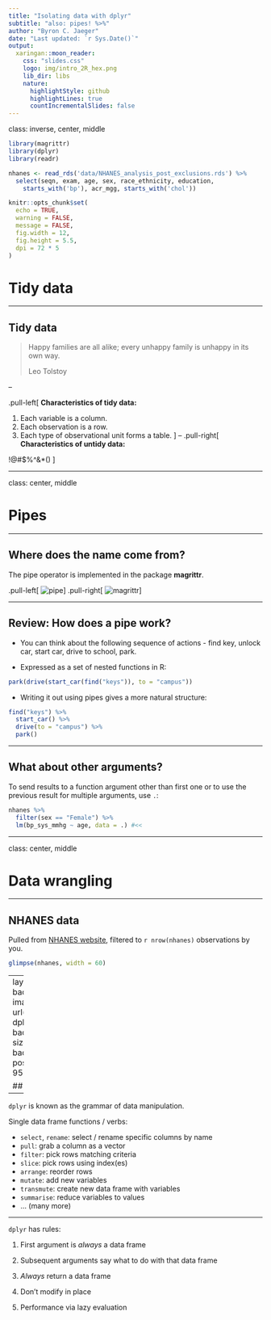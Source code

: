 ```yaml
---
title: "Isolating data with dplyr"
subtitle: "also: pipes! %>%"
author: "Byron C. Jaeger"
date: "Last updated: `r Sys.Date()`"
output:
  xaringan::moon_reader:
    css: "slides.css"
    logo: img/intro_2R_hex.png
    lib_dir: libs
    nature:
      highlightStyle: github
      highlightLines: true
      countIncrementalSlides: false
---
```

class: inverse, center, middle

```r

library(magrittr)
library(dplyr)
library(readr)

nhanes <- read_rds('data/NHANES_analysis_post_exclusions.rds') %>% 
  select(seqn, exam, age, sex, race_ethnicity, education, 
    starts_with('bp'), acr_mgg, starts_with('chol'))

knitr::opts_chunk$set(
  echo = TRUE,
  warning = FALSE,
  message = FALSE,
  fig.width = 12,
  fig.height = 5.5,
  dpi = 72 * 5
)

```

# Tidy data

---

## Tidy data


>Happy families are all alike; every unhappy family is unhappy in its own way. 
>
>Leo Tolstoy

--

.pull-left[
**Characteristics of tidy data:**

1. Each variable is a column.
2. Each observation is a row.
3. Each type of observational unit forms a table.
]
--
.pull-right[
**Characteristics of untidy data:**

!@#$%^&*()
]

---

class: center, middle

# Pipes

---

## Where does the name come from?

The pipe operator is implemented in the package **magrittr**.

.pull-left[
![pipe](img/magritte.jpg)
]
.pull-right[
![magrittr](img/magrittr.jpg)
]

---

## Review: How does a pipe work?

- You can think about the following sequence of actions - find key, 
unlock car, start car, drive to school, park.

- Expressed as a set of nested functions in R:

```r
park(drive(start_car(find("keys")), to = "campus"))
```

- Writing it out using pipes gives a more natural structure:

```r
find("keys") %>%
  start_car() %>%
  drive(to = "campus") %>%
  park()
```

---

## What about other arguments?

To send results to a function argument other than first one or to use the previous result for multiple arguments, use `.`:

```r
nhanes %>%
  filter(sex == "Female") %>%
  lm(bp_sys_mmhg ~ age, data = .) #<<
```

---

class: center, middle

# Data wrangling

---

## NHANES data

Pulled from [NHANES website](https://wwwn.cdc.gov/nchs/nhanes/Default.aspx), filtered to `r nrow(nhanes)` observations by you.


```r
glimpse(nhanes, width = 60)
```

---
layout: true
background-image: url(img/hex-dplyr.png)
background-size: 12.5%
background-position: 95% 5%

## `dplyr`

---

`dplyr` is known as the grammar of data manipulation. 

Single data frame functions / verbs:

- `select`, `rename`: select / rename specific columns by name
- `pull`: grab a column as a vector
- `filter`: pick rows matching criteria
- `slice`: pick rows using index(es)
- `arrange`: reorder rows
- `mutate`: add new variables
- `transmute`: create new data frame with variables
- `summarise`: reduce variables to values
- ... (many more)

---

`dplyr` has rules: 

1. First argument is _always_ a data frame

2. Subsequent arguments say what to do with that data frame

3. _Always_ return a data frame

4. Don't modify in place

5. Performance via lazy evaluation


